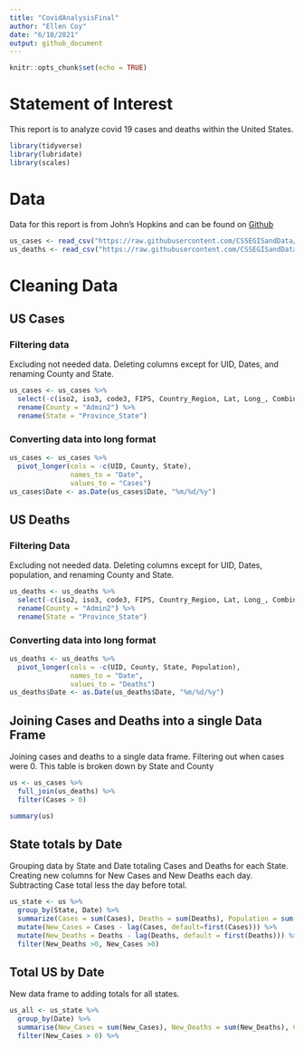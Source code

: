 ```yaml
---
title: "CovidAnalysisFinal"
author: "Ellen Coy"
date: "6/18/2021"
output: github_document
---
```


```r
knitr::opts_chunk$set(echo = TRUE)
```


# Statement of Interest

This report is to analyze covid 19 cases and deaths within the United States. 

```r
library(tidyverse)
library(lubridate)
library(scales)
```

# Data

Data for this report is from John's Hopkins and can be found on [Github]("https://github.com/CSSEGISandData/COVID-19/tree/master/csse_covid_19_data/csse_covid_19_time_series")

```r
us_cases <- read_csv("https://raw.githubusercontent.com/CSSEGISandData/COVID-19/master/csse_covid_19_data/csse_covid_19_time_series/time_series_covid19_confirmed_US.csv")
us_deaths <- read_csv("https://raw.githubusercontent.com/CSSEGISandData/COVID-19/master/csse_covid_19_data/csse_covid_19_time_series/time_series_covid19_deaths_US.csv")
```
# Cleaning Data

## US Cases

### Filtering data

Excluding not needed data. Deleting columns except for UID, Dates, and renaming County and State.

```r
us_cases <- us_cases %>%
  select(-c(iso2, iso3, code3, FIPS, Country_Region, Lat, Long_, Combined_Key)) %>%
  rename(County = "Admin2") %>%
  rename(State = "Province_State")
```

### Converting data into long format

```r
us_cases <- us_cases %>% 
  pivot_longer(cols = -c(UID, County, State),
               names_to = "Date",
               values_to = "Cases")
us_cases$Date <- as.Date(us_cases$Date, "%m/%d/%y")

```

## US Deaths

### Filtering Data

Excluding not needed data. Deleting columns except for UID, Dates, population, and renaming County and State.

```r
us_deaths <- us_deaths %>%
  select(-c(iso2, iso3, code3, FIPS, Country_Region, Lat, Long_, Combined_Key)) %>%
  rename(County = "Admin2") %>%
  rename(State = "Province_State")
```

### Converting data into long format

```r
us_deaths <- us_deaths %>% 
  pivot_longer(cols = -c(UID, County, State, Population),
               names_to = "Date",
               values_to = "Deaths")
us_deaths$Date <- as.Date(us_deaths$Date, "%m/%d/%y")
```

## Joining Cases and Deaths into a single Data Frame

Joining cases and deaths to a single data frame. Filtering out when cases were 0. This table is broken down by State and County

```r
us <- us_cases %>%
  full_join(us_deaths) %>%
  filter(Cases > 0)

summary(us)
```

## State totals by Date

Grouping data by State and Date totaling Cases and Deaths for each State. Creating new columns for New Cases and New Deaths each day. Subtracting Case total less the day before total.

```r
us_state <- us %>%
  group_by(State, Date) %>%
  summarize(Cases = sum(Cases), Deaths = sum(Deaths), Population = sum(Population), .groups = "drop") %>%
  mutate(New_Cases = Cases - lag(Cases, default=first(Cases))) %>%
  mutate(New_Deaths = Deaths - lag(Deaths, default = first(Deaths))) %>%
  filter(New_Deaths >0, New_Cases >0)

```

## Total US by Date

New data frame to adding totals for all states.

```r
us_all <- us_state %>%
  group_by(Date) %>%
  summarise(New_Cases = sum(New_Cases), New_Deaths = sum(New_Deaths), Cases = sum(Cases), Deaths = sum(Deaths)) %>%
  filter(New_Cases > 0) %>%

```

